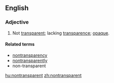 ==English==

===Adjective===
{{en-adj|-}}

# Not [[transparent]]; lacking [[transparence]]; [[opaque]].

====Related terms====
* [[nontransparency]]
* [[nontransparently]]
* non-transparent

[[hu:nontransparent]]
[[zh:nontransparent]]